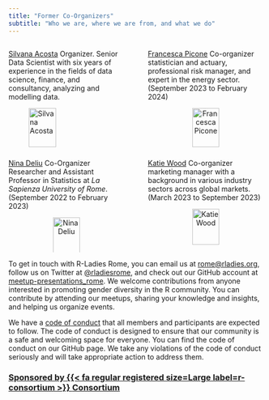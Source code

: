 ```yaml
---
title: "Former Co-Organizers"
subtitle: "Who we are, where we are from, and what we do"
---
```


:::: columns
::: {.column width="45%"}
[Silvana Acosta](https://www.linkedin.com/in/silacos/) Organizer. Senior Data Scientist with six years of experience in the fields of data science, finance, and consultancy, analyzing and modelling data.\n

![Silvana Acosta](https://pbs.twimg.com/profile_images/1833449170285285376/-KI3EpH5_400x400.jpg){width="60%"}
:::



::: {.column width="0.5%"}
:::


::: {.column width="45%"}
[Francesca Picone](https://www.linkedin.com/in/francesca-picone-481783175/) Co-organizer statistician and actuary, professional risk manager, and expert in the energy sector. (September 2023 to February 2024)\n

<center>
![Francesca Picone](organizers_picts/francescapicone.png){width="60%"}
</center>

:::

:::


::: columns

::: {.column width="45%"}
[Nina Deliu](https://web.uniroma1.it/memotef/users/deliu-nina) Co-Organizer Researcher and Assistant Professor in Statistics at *La Sapienza University of Rome*. (September 2022 to February 2023)\n

<center>

![Nina Deliu](organizers_picts/ninadeliu.png){width="60%"}

</center>
:::

::: {.column width="0.5%"}
:::

::: {.column width="45%"}
[Katie Wood](https://www.linkedin.com/in/katie-wood-omca%E2%84%A2-92060817/) Co-organizer marketing manager with a background in various industry sectors across global markets. (March 2023	to September 2023)\n

<center>

![Katie Wood](organizers_picts/katiewood.png){width="60%"}

</center>
:::

:::


To get in touch with R-Ladies Rome, you can email us at [rome\@rladies.org](mailto:rome@rladies.org){.email}, follow us on Twitter at [\@rladiesrome](https://twitter.com/RLadiesRome), and check out our GitHub account at [meetup-presentations_rome](https://www.meetup.com/rladies-rome/). We welcome contributions from anyone interested in promoting gender diversity in the R community. You can contribute by attending our meetups, sharing your knowledge and insights, and helping us organize events.

We have a [code of conduct](https://rladies.org/coc/) that all members and participants are expected to follow. The code of conduct is designed to ensure that our community is a safe and welcoming space for everyone. You can find the code of conduct on our GitHub page. We take any violations of the code of conduct seriously and will take appropriate action to address them.

### [Sponsored by {{< fa regular registered size=Large label=r-consortium >}} **Consortium**](https://www.r-consortium.org/)
